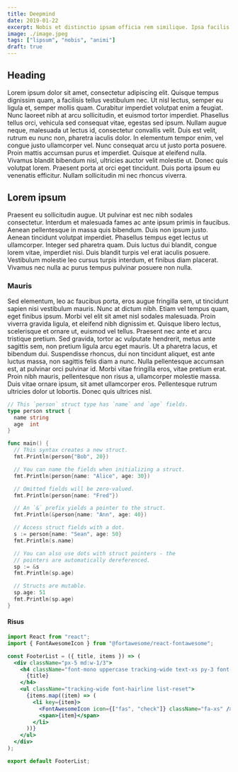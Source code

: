 ```yaml
---
title: Deepmind
date: 2019-01-22
excerpt: Nobis et distinctio ipsam officia rem similique. Ipsa facilis doloremque quos culpa similique quidem autem. Expedita doloribus.
image: ./image.jpeg
tags: ["lipsum", "nobis", "animi"]
draft: true
---
```


## Heading

Lorem ipsum dolor sit amet, consectetur adipiscing elit. Quisque tempus dignissim quam, a facilisis tellus vestibulum nec. Ut nisl lectus, semper eu ligula et, semper mollis quam. Curabitur imperdiet volutpat enim a feugiat. Nunc laoreet nibh at arcu sollicitudin, et euismod tortor imperdiet. Phasellus tellus orci, vehicula sed consequat vitae, egestas sed ipsum. Nullam augue neque, malesuada ut lectus id, consectetur convallis velit. Duis est velit, rutrum eu nunc non, pharetra iaculis dolor. In elementum tempor enim, vel congue justo ullamcorper vel. Nunc consequat arcu ut justo porta posuere. Proin mattis accumsan purus et imperdiet. Quisque at eleifend nulla. Vivamus blandit bibendum nisl, ultricies auctor velit molestie ut. Donec quis volutpat lorem. Praesent porta at orci eget tincidunt. Duis porta ipsum eu venenatis efficitur. Nullam sollicitudin mi nec rhoncus viverra.

## Lorem ipsum

Praesent eu sollicitudin augue. Ut pulvinar est nec nibh sodales consectetur. Interdum et malesuada fames ac ante ipsum primis in faucibus. Aenean pellentesque in massa quis bibendum. Duis non ipsum justo. Aenean tincidunt volutpat imperdiet. Phasellus tempus eget lectus ut ullamcorper. Integer sed pharetra quam. Duis luctus dui blandit, congue lorem vitae, imperdiet nisi. Duis blandit turpis vel erat iaculis posuere. Vestibulum molestie leo cursus turpis interdum, et finibus diam placerat. Vivamus nec nulla ac purus tempus pulvinar posuere non nulla.

### Mauris

Sed elementum, leo ac faucibus porta, eros augue fringilla sem, ut tincidunt sapien nisi vestibulum mauris. Nunc at dictum nibh. Etiam vel tempus quam, eget finibus ipsum. Morbi vel elit sit amet nisl sodales malesuada. Proin viverra gravida ligula, et eleifend nibh dignissim et. Quisque libero lectus, scelerisque et ornare ut, euismod vel tellus. Praesent nec ante et arcu tristique pretium. Sed gravida, tortor ac vulputate hendrerit, metus ante sagittis sem, non pretium ligula arcu eget mauris. Ut a pharetra lacus, et bibendum dui. Suspendisse rhoncus, dui non tincidunt aliquet, est ante luctus massa, non sagittis felis diam a nunc. Nulla pellentesque accumsan est, at pulvinar orci pulvinar id. Morbi vitae fringilla eros, vitae pretium erat. Proin nibh mauris, pellentesque non risus a, ullamcorper molestie massa. Duis vitae ornare ipsum, sit amet ullamcorper eros. Pellentesque rutrum ultricies dolor ut lobortis. Donec quis ultrices nisl.

```go
// This `person` struct type has `name` and `age` fields.
type person struct {
  name string
  age  int
}

func main() {
  // This syntax creates a new struct.
  fmt.Println(person{"Bob", 20})

  // You can name the fields when initializing a struct.
  fmt.Println(person{name: "Alice", age: 30})

  // Omitted fields will be zero-valued.
  fmt.Println(person{name: "Fred"})

  // An `&` prefix yields a pointer to the struct.
  fmt.Println(&person{name: "Ann", age: 40})

  // Access struct fields with a dot.
  s := person{name: "Sean", age: 50}
  fmt.Println(s.name)

  // You can also use dots with struct pointers - the
  // pointers are automatically dereferenced.
  sp := &s
  fmt.Println(sp.age)

  // Structs are mutable.
  sp.age: 51
  fmt.Println(sp.age)
}
```

#### Risus

```jsx
import React from "react";
import { FontAwesomeIcon } from "@fortawesome/react-fontawesome";

const FooterList = ({ title, items }) => (
  <div className="px-5 md:w-1/3">
    <h4 className="font-mono uppercase tracking-wide text-xs py-3 font-hairline font-bold text-grey-600">
      {title}
    </h4>
    <ul className="tracking-wide font-hairline list-reset">
      {items.map((item) => (
        <li key={item}>
          <FontAwesomeIcon icon={["fas", "check"]} className="fa-xs" />
          <span>{item}</span>
        </li>
      ))}
    </ul>
  </div>
);

export default FooterList;
```
